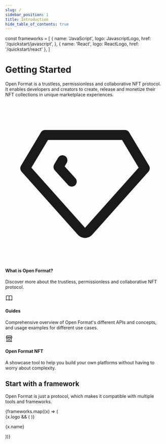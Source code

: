 ```yaml
---
slug: /
sidebar_position: 1
title: Introduction
hide_table_of_contents: true
---
```


<!-- Icons from: https://tabler-icons.io/ -->

const frameworks = [
  {
    name: 'JavaScript',
    logo: JavascriptLogo,
    href: '/quickstart/javascript',
  },
  { name: 'React', logo: ReactLogo, href: '/quickstart/react' },
]

# Getting Started

Open Format is a trustless, permissionless and collaborative NFT protocol. It enables developers and creators to create, release and monetize their NFT collections in unique marketplace experiences.

<div className="mt-6 grid grid-cols-1 gap-6 lg:grid-cols-3">
  <Link to="/what-is-open-format" className="group">
    <div className="grid auto-rows-min grid-cols-1 items-center h-full rounded-xl overflow-hidden dark:bg-[#0d0d0d] border border-[rgb(255,255,255,0.05)] sm:grid-cols-2 lg:grid-cols-1">
      <div className="relative aspect-[300/200] overflow-hidden">
        <div className="relative h-full flex justify-center items-center">
          <div className="absolute top-1/2 left-0 mt-[-1px] h-[2px] w-28 rounded-full bg-gradient-to-r from-black/10 dark:from-white/10" />
          <div className="flex items-center justify-center">
            <div className="flex items-center justify-center rounded-full w-20 h-20 mx-6 drop-shadow-[0px_0px_50px_rgba(255,255,255,1)] bg-black/10 dark:bg-white/10">
              <svg xmlns="http://www.w3.org/2000/svg" className="w-10 h-10 text-black dark:text-white" viewBox="0 0 24 24" stroke-width="1.5" stroke="currentColor" fill="none" stroke-linecap="round" stroke-linejoin="round">
                <path stroke="none" d="M0 0h24v24H0z" fill="none"></path>
                <path d="M6 5h12l3 5l-8.5 9.5a0.7 .7 0 0 1 -1 0l-8.5 -9.5l3 -5"></path>
                <path d="M10 12l-2 -2.2l.6 -1"></path>
              </svg>
            </div>
          </div>
          <div className="absolute top-1/2 right-0 mt-[-1px] h-[2px] w-28 rounded-full bg-gradient-to-l from-black/10 dark:from-white/10" />
        </div>
        <div
          className="transform-cpu pointer-events-none absolute inset-0 blur-3xl opacity-50 z-0"
          style={{ backgroundImage: "conic-gradient(from 180deg at 58.33% 50%, rgb(109, 84, 225) 0deg, rgb(25, 67, 157) 91.02deg, rgb(243, 99, 255) 180.24deg, rgb(26, 130, 252) 269.01deg, rgb(109, 84, 225) 360deg)" }}
        />
      </div>
      <div className="px-8 py-6 pb-8">
        <h4 className="text-2xl font-bold tracking-tighter dark:text-gray-100">
          What is Open Format?
        </h4>
        <p className="mt-1.5 text-lg text-gray-700 dark:text-gray-300">
          Discover more about the trustless, permissionless and collaborative NFT protocol.
        </p>
      </div>
    </div>
  </Link>
  <Link to="/guides/overview">
    <div className="grid auto-rows-min grid-cols-1 items-center h-full rounded-xl overflow-hidden dark:bg-[#0d0d0d] border border-[rgb(255,255,255,0.05)] sm:grid-cols-2 lg:grid-cols-1">
      <div className="relative aspect-[300/200] overflow-hidden">
        <div className="relative h-full flex justify-center items-center">
          <div className="absolute top-1/2 left-0 mt-[-1px] h-[2px] w-28 rounded-full bg-gradient-to-r from-black/10 dark:from-white/10" />
          <div className="flex items-center justify-center">
            <div className="flex items-center justify-center rounded-full w-20 h-20 mx-6 drop-shadow-[0px_0px_50px_rgba(255,255,255,1)] bg-black/10 dark:bg-white/10">
              <svg xmlns="http://www.w3.org/2000/svg" className="w-10 h-10 text-black dark:text-white" width="24" height="24" viewBox="0 0 24 24" stroke-width="1.5" stroke="currentColor" fill="none" stroke-linecap="round" stroke-linejoin="round">
                <path stroke="none" d="M0 0h24v24H0z" fill="none"></path>
                <path d="M3 19a9 9 0 0 1 9 0a9 9 0 0 1 9 0"></path>
                <path d="M3 6a9 9 0 0 1 9 0a9 9 0 0 1 9 0"></path>
                <line x1="3" y1="6" x2="3" y2="19"></line>
                <line x1="12" y1="6" x2="12" y2="19"></line>
                <line x1="21" y1="6" x2="21" y2="19"></line>
              </svg>
            </div>
          </div>
          <div className="absolute top-1/2 right-0 mt-[-1px] h-[2px] w-28 rounded-full bg-gradient-to-l from-black/10 dark:from-white/10" />
        </div>
        <div
          className="transform-cpu pointer-events-none absolute inset-0 blur-3xl opacity-50 z-0"
          style={{ backgroundImage: "conic-gradient(from 180deg at 58.33% 50%, rgb(107, 202, 238) 0deg, rgb(107, 202, 238) 91.02deg, rgb(46, 182, 125) 180.24deg, rgb(74, 21, 75) 269.01deg, rgb(107, 202, 238) 360deg)" }}
        />
      </div>
      <div className="px-8 py-6 pb-8">
        <h4 className="text-2xl font-bold tracking-tighter dark:text-gray-100">
          Guides
        </h4>
        <p className="mt-1.5 text-lg text-gray-700 dark:text-gray-300">
          Comprehensive overview of Open Format's different APIs and concepts, and usage examples for different use cases.
        </p>
      </div>
    </div>
  </Link>
  <Link to="https://open-format-nft.vercel.app/">
    <div className="grid auto-rows-min grid-cols-1 items-center h-full rounded-xl overflow-hidden border border-[rgb(255,255,255,0.05)] sm:grid-cols-2 lg:grid-cols-1 dark:bg-[#0d0d0d]">
      <div className="relative aspect-[300/200] overflow-hidden">
        <div className="relative h-full flex justify-center items-center">
          <div className="absolute top-1/2 left-0 mt-[-1px] h-[2px] w-28 rounded-full bg-gradient-to-r from-black/10 dark:from-white/10" />
          <div className="flex items-center justify-center">
            <div className="flex items-center justify-center rounded-full w-20 h-20 mx-6 drop-shadow-[0px_0px_50px_rgba(255,255,255,1)] bg-black/10 dark:bg-white/10">
              <svg xmlns="http://www.w3.org/2000/svg" className="w-10 h-10 text-black dark:text-white" width="24" height="24" viewBox="0 0 24 24" stroke-width="1.5" stroke="currentColor" fill="none" stroke-linecap="round" stroke-linejoin="round">
                <path stroke="none" d="M0 0h24v24H0z" fill="none"></path>
                <line x1="3" y1="21" x2="21" y2="21"></line>
                <path d="M3 7v1a3 3 0 0 0 6 0v-1m0 1a3 3 0 0 0 6 0v-1m0 1a3 3 0 0 0 6 0v-1h-18l2 -4h14l2 4"></path>
                <line x1="5" y1="21" x2="5" y2="10.85"></line>
                <line x1="19" y1="21" x2="19" y2="10.85"></line>
                <path d="M9 21v-4a2 2 0 0 1 2 -2h2a2 2 0 0 1 2 2v4"></path>
              </svg>
            </div>
          </div>
          <div className="absolute top-1/2 right-0 mt-[-1px] h-[2px] w-28 rounded-full bg-gradient-to-l from-black/10 dark:from-white/10" />
        </div>
        <div
          className="transform-cpu pointer-events-none absolute inset-0 blur-3xl opacity-50 z-0"
          style={{ backgroundImage: "conic-gradient(from 180deg at 50% 50%, rgb(107, 202, 238) -48.75deg, rgb(242, 78, 30) 35.62deg, rgb(162, 89, 255) 153.75deg, rgb(26, 188, 254) 232.5deg, rgb(107, 202, 238) 311.25deg, rgb(242, 78, 30) 395.63deg)" }}
        />
      </div>
      <div className="px-8 py-6 pb-8">
        <h4 className="text-2xl font-bold tracking-tighter dark:text-gray-100">
          Open Format NFT
        </h4>
        <p className="mt-1.5 text-lg text-gray-700 dark:text-gray-300">
          A showcase tool to help you build your own platforms without having to worry about complexity.
        </p>
      </div>
    </div>
  </Link>
</div>

## Start with a framework

Open Format is just a protocol, which makes it compatible with multiple tools and frameworks.

<div>
  <div class="row is-multiline">
    {frameworks.map((x) => (
      <div key={x.name} class="col col--3">
        <Link class="card" to={x.href}>
          <div class="card__body" style={{ display: 'flex', gap: 20, alignItems: 'center' }}>
            {x.logo && (
              <x.logo width="20" alt={x.name} style={{ display: 'block', maxHeight: 20 }} />
            )}
            <p>{x.name}</p>
          </div>
        </Link>
      </div>
    ))}
  </div>
</div>
